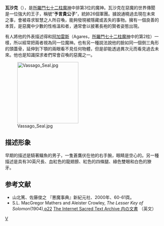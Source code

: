 '''瓦沙克'''（{{lang-en|'''Vassago'''}}），是[[所羅門七十二柱魔神|所羅門七十二柱魔神]]中排第3位的魔神。瓦沙克在惡魔的世界傳聞是一位強大的王子，稱號“'''予言貴公子'''”，統帥26個軍團。據說通曉過去現在未來之事，會被尋求智慧之人所召喚，能夠發現被隱藏或丟失的事物。擁有一個良善的本質，是惡魔中少數的性格溫和者，通常會以披著長袍的賢者姿態出現。

有人將他的外表描述得和[[阿加雷斯|阿加雷斯]]（Agares，[[所羅門七十二柱魔神|所羅門七十二柱魔神]]中的第2柱）一樣，所以經常把兩者視為同一位魔神。也有另一種說法說他的臉如同一個倒三角形的頭蓋骨，延伸到下顎的兩眼看不見任何物體，但是卻能透過異次元而看見過去未來。他也是知識探求者們常會召喚的惡魔之一。


[[File:Vassago_Seal.jpg|200px]]

== 描述形象 ==
早期的描述是騎著鱷魚的男子，一隻蒼鷹伏在他的右手腕，眼睛是空心的。另一種描述是具有30英尺長、血紅色的龍翅膀、紅色的四條腿、綠色雙眼和白色的獠牙。

== 参考文献 ==
* 山北篤、佐藤俊之 『悪魔事典』新紀元社、2000年、60-61頁。
* S.L. MacGregor Mathers and Aleister Crowley, ''The Lesser Key of Solomon''(1904),[http://www.sacred-texts.com/grim/lks/lks05.htm p22] {{WebCite|url=https://www.webcitation.org/66dbvepRp?url=http://www.sacred-texts.com/grim/lks/lks05.htm |date=20120403023119 |dateformat=iso }} [http://www.sacred-texts.com/grim/lks/index.htm The Internet Sacred Text Archive 内の文書] {{Wayback|url=http://www.sacred-texts.com/grim/lks/index.htm |date=20101202152038 }}（英文）

{{所羅門七十二柱魔神}}

[[Category:所羅門七十二柱魔神|V]]
